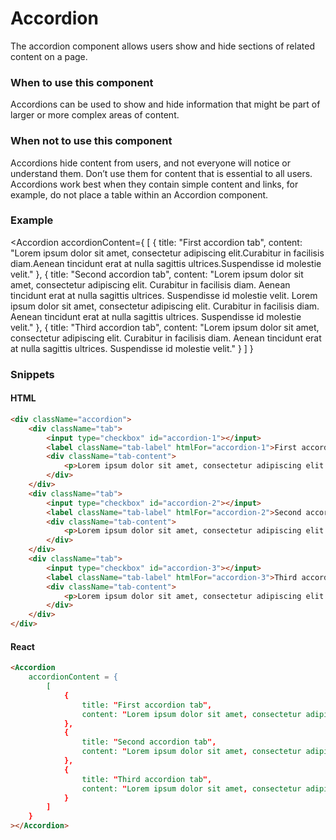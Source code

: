 
<Meta title="Components/Content/Accordion" component={Accordion} />

# Accordion

The accordion component allows users show and hide sections of related content on a page.

### When to use this component

Accordions can be used to show and hide information that might be part of larger or more complex areas of content.

### When not to use this component

Accordions hide content from users, and not everyone will notice or understand them. Don’t use them for content that is essential to all users. Accordions work best when they contain simple content and links, for example, do not place a table within an Accordion component.

### Example

<Accordion
    accordionContent={
        [
            {
                title: "First accordion tab",
                content: "Lorem ipsum dolor sit amet, consectetur adipiscing elit.Curabitur in facilisis diam.Aenean tincidunt erat at nulla sagittis ultrices.Suspendisse id molestie velit."
            },
            {
                title: "Second accordion tab",
                content: "Lorem ipsum dolor sit amet, consectetur adipiscing elit. Curabitur in facilisis diam. Aenean tincidunt erat at nulla sagittis ultrices. Suspendisse id molestie velit. Lorem ipsum dolor sit amet, consectetur adipiscing elit. Curabitur in facilisis diam. Aenean tincidunt erat at nulla sagittis ultrices. Suspendisse id molestie velit."
            },
            {
                title: "Third accordion tab",
                content: "Lorem ipsum dolor sit amet, consectetur adipiscing elit. Curabitur in facilisis diam. Aenean tincidunt erat at nulla sagittis ultrices. Suspendisse id molestie velit."
            }
        ]
    }
>
</Accordion>

### Snippets

#### HTML

```HTML
<div className="accordion">
    <div className="tab">
        <input type="checkbox" id="accordion-1"></input>
        <label className="tab-label" htmlFor="accordion-1">First accordion tab</label>
        <div className="tab-content">
            <p>Lorem ipsum dolor sit amet, consectetur adipiscing elit. Curabitur in facilisis diam. Aenean tincidunt erat at nulla sagittis ultrices. Suspendisse id molestie velit.</p>
        </div>
    </div>
    <div className="tab">
        <input type="checkbox" id="accordion-2"></input>
        <label className="tab-label" htmlFor="accordion-2">Second accordion tab</label>
        <div className="tab-content">
            <p>Lorem ipsum dolor sit amet, consectetur adipiscing elit. Curabitur in facilisis diam. Aenean tincidunt erat at nulla sagittis ultrices. Suspendisse id molestie velit. Lorem ipsum dolor sit amet, consectetur adipiscing elit. Curabitur in facilisis diam. Aenean tincidunt erat at nulla sagittis ultrices. Suspendisse id molestie velit.</p>
        </div>
    </div>
    <div className="tab">
        <input type="checkbox" id="accordion-3"></input>
        <label className="tab-label" htmlFor="accordion-3">Third accordion tab</label>
        <div className="tab-content">
            <p>Lorem ipsum dolor sit amet, consectetur adipiscing elit. Curabitur in facilisis diam. Aenean tincidunt erat at nulla sagittis ultrices. Suspendisse id molestie velit.</p>
        </div>
    </div>
</div>
```

#### React

```HTML
<Accordion
    accordionContent = {
        [
            {
                title: "First accordion tab",
                content: "Lorem ipsum dolor sit amet, consectetur adipiscing elit.Curabitur in facilisis diam.Aenean tincidunt erat at nulla sagittis ultrices.Suspendisse id molestie velit."
            },
            {
                title: "Second accordion tab",
                content: "Lorem ipsum dolor sit amet, consectetur adipiscing elit. Curabitur in facilisis diam. Aenean tincidunt erat at nulla sagittis ultrices. Suspendisse id molestie velit. Lorem ipsum dolor sit amet, consectetur adipiscing elit. Curabitur in facilisis diam. Aenean tincidunt erat at nulla sagittis ultrices. Suspendisse id molestie velit."
            },
            {
                title: "Third accordion tab",
                content: "Lorem ipsum dolor sit amet, consectetur adipiscing elit. Curabitur in facilisis diam. Aenean tincidunt erat at nulla sagittis ultrices. Suspendisse id molestie velit."
            }
        ]
    }
></Accordion>
```